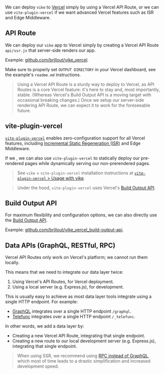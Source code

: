 
We can deploy `vike` to [Vercel](https://vercel.com) simply by using a Vercel API Route, or we can use `vite-plugin-vercel` if we want advanced Vercel features such as ISR and Edge Middleware.


## API Route

We can deploy our `vike` app to Vercel simply by creating a Vercel API Route `api/ssr.js` that server-side renders our app.

Example: [github.com/brillout/vike_vercel](https://github.com/brillout/vike_vercel).

<Warning>Make sure to properly set `OUTPUT DIRECTORY` in your Vercel dashboard, see the example's `readme.md` instructions.</Warning>

> Using a Vercel API Route is a sturdy way to deploy to Vercel, as API Routes is a core Vercel feature: it's here to stay and, most importantly, stable. (Whereas Vercel's Build Output API is a moving target with occasional breaking changes.) Once we setup our server-side rendering API Route, we can expect it to work for the foreseeable future.


## vite-plugin-vercel

[`vite-plugin-vercel`](https://github.com/magne4000/vite-plugin-vercel) enables zero-configuration support for all Vercel features, including [Incremental Static Regeneration (ISR)](https://vercel.com/docs/concepts/incremental-static-regeneration/overview) and Edge Middleware.

If we <Link text="pre-render our pages only partially" href="/prerender-config#partial" />, we can also use `vite-plugin-vercel` to statically deploy our pre-rendered pages while dynamically serving our non-prerendered pages.

> See `vike` + `vite-plugin-vercel` installation instructions at [`vite-plugin-vercel` > Usage with vike](https://github.com/magne4000/vite-plugin-vercel#usage-with-vike).

> Under the hood, `vite-plugin-vercel` uses Vercel's [Build Output API](https://vercel.com/docs/build-output-api/v3).


## Build Output API

For maximum flexibility and configuration options, we can also directly use the [Build Output API](https://vercel.com/docs/build-output-api/v3).

Example: [github.com/brillout/vike_vercel_build-output-api](https://github.com/brillout/vike_vercel_build-output-api).


## Data APIs (GraphQL, RESTful, RPC)

Vercel API Routes only work on Vercel's platform; we cannot run them locally.

This means that we need to integrate our data layer twice:
 1. Using Vercel's API Routes, for Vercel deployment.
 1. Using a local server (e.g. Express.js), for development.

This is usually easy to achieve as most data layer tools integrate using a single HTTP endpoint. For example:
 - [GraphQL](https://graphql.org/) integrates over a single HTTP endpoint `/graphql`.
 - [Telefunc](https://telefunc.com/) integrates over a single HTTP endpoint `/_telefunc`.

In other words, we add a data layer by:
 - Creating a new Vercel API Route, integrating that single endpoint.
 - Creating a new route to our local development server (e.g. Express.js), integrating that single endpoint.

> When using SSR, we recommend using [RPC instead of GraphQL](https://telefunc.com/RPC-vs-GraphQL-REST), which most of time leads to a drastic simplification and increased development speed.
